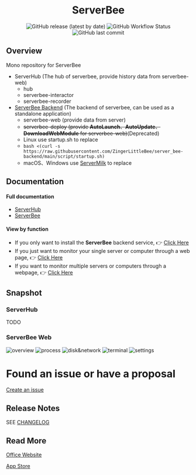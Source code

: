 <h1 align="center" className="pt-4 text-4xl font-bold">
   ServerBee
</h1>

<div align="center" className='py-6 flex justify-center space-x-2 flex-wrap'>
    <img
        src='https://img.shields.io/github/v/release/ZingerLittleBee/server_bee-backend?style=for-the-badge'
        alt='GitHub release (latest by date)'
    />
    <img
        src='https://img.shields.io/github/actions/workflow/status/ZingerLittleBee/server_bee-backend/release.yml?style=for-the-badge'
        alt='GitHub Workflow Status'
    />
    <img
        src='https://img.shields.io/github/last-commit/ZingerLittleBee/server_bee-backend?style=for-the-badge'
        alt='GitHub last commit'
    />
</div>


## Overview

Mono repository for ServerBee

- ServerHub (The hub of serverbee, provide history data from serverbee-web)
  - hub
  - serverbee-interactor
  - serverbee-recorder
- [ServerBee Backend](https://github.com/ZingerLittleBee/server_bee-backend/blob/main/web/README.md) (The backend of serverbee, can be used as a standalone application)
  - serverbee-web (provide data from server)
  - ~~serverbee-deploy (provide **AutoLaunch**、**AutoUpdate**、**DownloadWebModule** for serverbee-web)~~(Deprecated)
  - Linux use startup.sh to replace
  - `bash <(curl -s https://raw.githubusercontent.com/ZingerLittleBee/server_bee-backend/main/script/startup.sh)`
  - macOS、Windows use [ServerMilk](https://github.com/ZingerLittleBee/ServerMilk) to replace

## Documentation

#### Full documentation

- [ServerHub](docs.serverhub.app/hub/introduction)
- [ServerBee](docs.serverbee.app/app/startup/introduction)

#### View by function

- If you only want to install the **ServerBee** backend service, 👉 [Click Here](https://docs.serverbee.app/usage)
- If you just want to monitor your single server or computer through a web
page, 👉 [Click Here](https://docs.serverbee.app/startup/web)
- If you want to monitor multiple servers or computers through a
webpage, 👉 [Click Here](https://docs.serverhub.app)

## Snapshot

### ServerHub

TODO

### ServerBee Web

![overview](https://assets.serverbee.app/snapshots/overview.png)
![process](https://assets.serverbee.app/snapshots/process.png)
![disk&network](https://assets.serverbee.app/snapshots/disk&network.png)
![terminal](https://assets.serverbee.app/snapshots/terminal.png)
![settings](https://assets.serverbee.app/snapshots/settings.png)

# Found an issue or have a proposal

[Create an issue](https://github.com/zingerlittlebee/server_bee-backend/issues/new)

## Release Notes

SEE [CHANGELOG](https://github.com/ZingerLittleBee/server_bee-backend/blob/main/CHANGELOG.md)

## Read More

[Office Website](https://serverbee.app/)

[App Store](https://apps.apple.com/us/app/serverbee/id6443553714)

